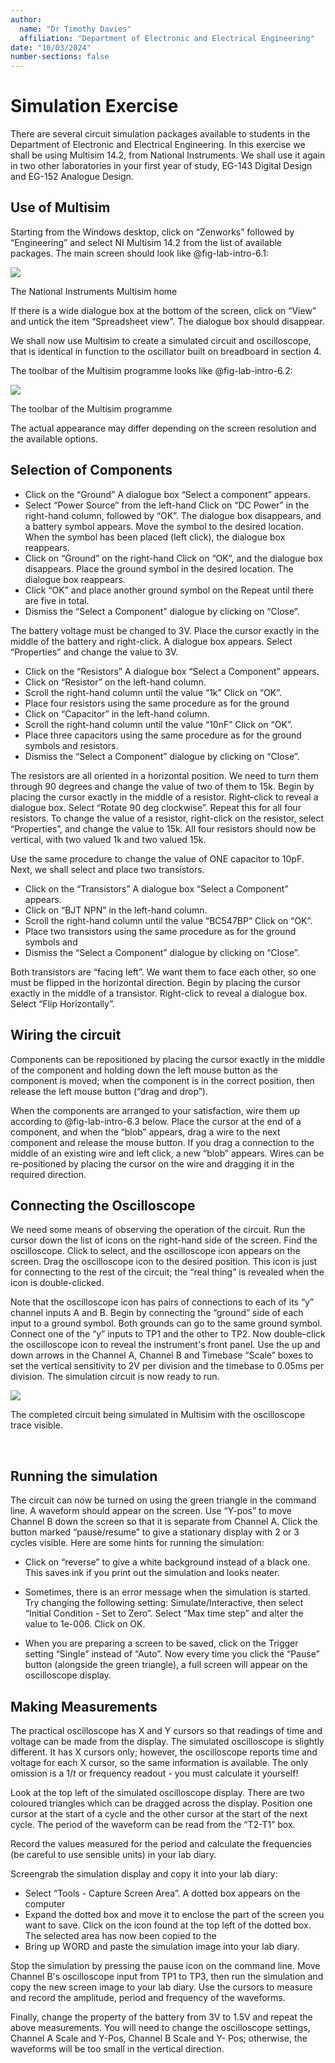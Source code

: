 ```yaml
---
author: 
  name: "Dr Timothy Davies"
  affiliation: "Department of Electronic and Electrical Engineering"
date: "10/03/2024"
number-sections: false
---
```


# Simulation Exercise {#sec-simulation-exercise}

There are several circuit simulation packages available to students in
the Department of Electronic and Electrical Engineering. In this exercise we
shall be
using Multisim 14.2, from National Instruments. We
shall use it again in two other laboratories in your first year of
study, EG-143 Digital Design and EG-152 Analogue Design.
 

## Use of Multisim

Starting from the Windows desktop, click on "Zenworks" followed by
"Engineering" and select NI Multisim 14.2 from the list of available
packages. The main screen should look like @fig-lab-intro-6.1:

::: {#fig-lab-intro-6.1} 
![](pictures/multisim-home-screen.png){fig-alt="The Multisim home screen."}

The National Instruments Multisim home
:::

If there is a wide dialogue box at the bottom of the screen, click on
"View" and untick the item "Spreadsheet view". The dialogue box
should disappear.

We shall now use Multisim to create a simulated circuit and
oscilloscope, that is identical in function to the oscillator built on
breadboard in section 4.

The toolbar of the Multisim programme looks like @fig-lab-intro-6.2:

::: {#fig-lab-intro-6.2} 
![](pictures/ms-toolbar.png){fig-alt="The Multisim toolbar with the key controls."}

The toolbar of the Multisim programme
:::

The actual appearance may differ depending on the screen resolution and
the available options.

## Selection of Components

-   Click on the "Ground" A dialogue box "Select a component"
    appears.
-   Select "Power Source" from the left-hand Click on "DC Power" in
    the right-hand column, followed by "OK". The dialogue box
    disappears, and a battery symbol appears. Move the symbol to the
    desired location. When the symbol has been placed (left click), the
    dialogue box reappears.
-   Click on "Ground" on the right-hand Click on "OK", and the
    dialogue box disappears. Place the ground symbol in the desired
    location. The dialogue box reappears.
-   Click "OK" and place another ground symbol on the Repeat until
    there are five in total.
-   Dismiss the "Select a Component" dialogue by clicking on
    "Close".

The battery voltage must be changed to 3V. Place the cursor exactly in
the middle of the battery and right-click. A dialogue box appears.
Select "Properties" and change the value to 3V.

-   Click on the "Resistors" A dialogue box "Select a Component"
    appears.
-   Click on "Resistor" on the left-hand column.
-   Scroll the right-hand column until the value "1k" Click on "OK".
-   Place four resistors using the same procedure as for the ground
-   Click on "Capacitor" in the left-hand column.
-   Scroll the right-hand column until the value "10nF" Click on
    "OK".
-   Place three capacitors using the same procedure as for the ground
    symbols and resistors.
-   Dismiss the "Select a Component" dialogue by clicking on
    "Close".

The resistors are all oriented in a horizontal position. We need to turn
them through 90 degrees and change the value of two of them to 15k.
Begin by placing the cursor exactly in the middle of a resistor.
Right-click to reveal a dialogue box. Select "Rotate 90 deg
clockwise". Repeat this for all four resistors. To change the value of
a resistor, right-click on the resistor, select "Properties", and
change the value to 15k. All four resistors should now be vertical, with
two valued 1k and two valued 15k.

Use the same procedure to change the value of ONE capacitor to 10pF.
Next, we shall select and place two transistors.

-   Click on the "Transistors" A dialogue box "Select a Component"
    appears.
-   Click on "BJT NPN" in the left-hand column.
-   Scroll the right-hand column until the value "BC547BP" Click on
    "OK".
-   Place two transistors using the same procedure as for the ground
    symbols and
-   Dismiss the "Select a Component" dialogue by clicking on
    "Close".

Both transistors are "facing left". We want them to face each other,
so one must be flipped in the horizontal direction. Begin by placing the
cursor exactly in the middle of a transistor. Right-click to reveal a
dialogue box. Select "Flip Horizontally".

## Wiring the circuit

Components can be repositioned by placing the cursor exactly in the
middle of the component and holding down the left mouse button as the
component is moved; when the component is in the correct position, then
release the left mouse button ("drag and drop").

When the components are arranged to your satisfaction, wire them up
according to @fig-lab-intro-6.3 below. Place the cursor at the end of a component,
and when the "blob" appears, drag a wire to the next component and
release the mouse button. If you drag a connection to the middle of an
existing wire and left click, a new "blob" appears. Wires can be
re-positioned by placing the cursor on the wire and dragging it in the
required direction.

## Connecting the Oscilloscope

We need some means of observing the operation of the circuit. Run the
cursor down the list of icons on the right-hand side of the screen. Find
the oscilloscope. Click to select, and the oscilloscope icon appears on
the screen. Drag the oscilloscope icon to the desired position. This
icon is just for connecting to the rest of the circuit; the "real
thing" is revealed when the icon is double-clicked.

Note that the oscilloscope icon has pairs of connections to each of its
"y" channel inputs A and B. Begin by connecting the "ground" side of
each input to a ground symbol. Both grounds can go to the same ground
symbol. Connect one of the "y" inputs to TP1 and the other to TP2. Now
double-click the oscilloscope icon to reveal the instrument\'s front
panel. Use the up and down arrows in the Channel A, Channel B and
Timebase "Scale" boxes to set the vertical sensitivity to 2V per
division and the timebase to 0.05ms per division. The simulation circuit
is now ready to run.

::: {#fig-lab-intro-6.3} 
![](pictures/circuit.png){fig-alt="The completed circuit and oscilloscope display as they should appear when the simulation is run."}

The completed circuit being simulated in Multisim with the oscilloscope trace visible.
:::

 

## Running the simulation

The circuit can now be turned on using the green triangle in the command
line. A waveform should appear on the screen. Use "Y-pos" to move
Channel B down the screen so that it is separate from Channel A. Click
the button marked "pause/resume" to give a stationary display with 2
or 3 cycles visible. Here are some hints for running the simulation:

-   Click on "reverse" to give a white background instead of a black
    one. This saves ink if you print out the simulation and looks
    neater.
-   Sometimes, there is an error message when the simulation is started.
    Try changing the following setting: Simulate/Interactive, then
    select "Initial Condition - Set to Zero". Select "Max time step"
    and alter the value to 1e-006. Click on OK.

-   When you are preparing a screen to be saved, click on the Trigger
    setting "Single" instead of "Auto". Now every time you click the
    "Pause" button (alongside the green triangle), a full screen will
    appear on the oscilloscope display.

## Making Measurements

The practical oscilloscope has X and Y cursors so that readings of time
and voltage can be made from the display. The simulated oscilloscope is
slightly different. It has X cursors only; however, the oscilloscope
reports time and voltage for each X cursor, so the same information is
available. The only omission is a $1/t$ or frequency readout - you must
calculate it yourself!

Look at the top left of the simulated oscilloscope display. There are
two coloured triangles which can be dragged across the display. Position
one cursor at the start of a cycle and the other cursor at the start of
the next cycle. The period of the waveform can be read from the
"T2-T1" box.

Record the values measured for the period and calculate the frequencies
(be careful to use sensible units) in your lab diary.

Screengrab the simulation display and copy it into your lab diary: 

-   Select "Tools - Capture Screen Area". A dotted box appears on the
    computer
-   Expand the dotted box and move it to enclose the part of the screen
    you want to save. Click on the icon found at the top left of the
    dotted box. The selected area has now been copied to the
-   Bring up WORD and paste the simulation image into your lab diary.

Stop the simulation by pressing the pause icon on the command line.
Move Channel B\'s oscilloscope input from TP1 to TP3, then run the
simulation and copy the new screen image to your lab diary. Use the
cursors to measure and record the amplitude, period and frequency of the
waveforms.

Finally, change the property of the battery from 3V to 1.5V and repeat
the above measurements. You will need to change the oscilloscope
settings, Channel A Scale and Y-Pos, Channel B Scale and Y- Pos;
otherwise, the waveforms will be too small in the vertical direction.
